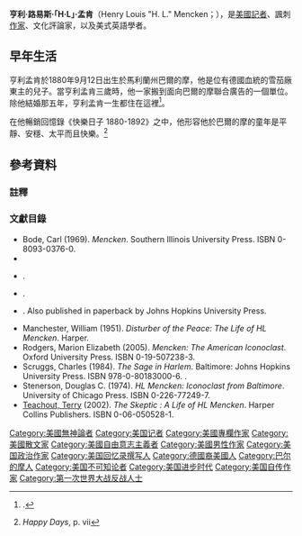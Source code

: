 {{Expand english|time=2022-4-3}}
{{Infobox person
|name = H·L·孟肯<br>H. L. Mencken 
|image = H l mencken.jpg
|birth_name = 亨利·路易斯·孟肯<br>Henry Louis Mencken
|birth_date = {{birth date|1880|9|12}}
|birth_place = {{US}}[[馬里蘭州|馬里蘭州]][[巴爾的摩|巴爾的摩]]
|death_date = {{death date and age|1956|1|29|1880|9|12}}
|death_place = {{US}}馬里蘭州巴爾的摩
|occupation = 記者、諷刺作家、評論家
|spouse = 薩拉·哈爾特（Sara Haardt）
|relatives = {{le|老奧古斯特·孟肯|August Mencken, Sr.}}<br /><small>父親</small><br>{{le|小奧古斯特·孟肯|August Mencken, Jr.}}<br /><small>弟弟</small>
|ethnicity = [[德裔美国人|德裔美国人]]
|credits = 《[[巴爾的摩太陽報|巴爾的摩太陽報]]》
}}
'''亨利·路易斯·「H·L」·孟肯'''（Henry Louis "H. L." Mencken；{{bd|1880年|9月12日|1956年|1月29日}}），是[[美國|美國]][[記者|記者]]、諷刺[[作家|作家]]、文化評論家，以及美式英語學者。

==早年生活==
亨利孟肯於1880年9月12日出生於馬利蘭州巴爾的摩，他是位有德國血統的雪茄廠東主的兒子。當亨利孟肯三歲時，他一家搬到面向巴爾的摩聯合廣告的一個單位。除他結婚那五年，亨利孟肯一生都住在這裡<ref>{{Citation |url=http://www.menckenhouse.org/about/about_house.htm |title=Detailed description |publisher=Mencken's home |place=Baltimore |deadurl=yes |archiveurl=https://web.archive.org/web/20051027092318/http://www.menckenhouse.org/about/about_house.htm |archivedate=2005-10-27 |accessdate=2015-07-02 }}.</ref>。

在他暢銷回憶錄《快樂日子 1880-1892》之中，他形容他於巴爾的摩的童年是平靜、安穩、太平而且快樂。<ref>''Happy Days'', p. vii</ref>

==參考資料==

===註釋 ===
{{Reflist |32em}}

=== 文獻目錄 ===
* Bode, Carl (1969). ''Mencken''. Southern Illinois University Press. ISBN 0-8093-0376-0.
* {{cite encyclopedia |last= Evans |first= Rod L |authorlink= Rod L. Evans |editor-first= Ronald |editor-last= Hamowy |editor-link= Ronald Hamowy |encyclopedia= The Encyclopedia of Libertarianism |title= Mencken, HL (1880–1956) |url= http://books.google.com/books?id=yxNgXs3TkJYC |year= 2008 |publisher= [[SAGE_Publications|SAGE]]; [[Cato_Institute|Cato Institute]] |location= Thousand Oaks, CA |isbn= 978-1-4129-6580-4 |oclc= 750831024 |lccn= 2008009151 |pages= 324–5 |access-date= 2015-07-02 |archive-date= 2015-09-05 |archive-url= https://web.archive.org/web/20150905205033/https://books.google.com/books?id=yxNgXs3TkJYC |dead-url= no }}
* {{Citation | last = Goldberg | first = Isaac | year = 1925 | title = The Man Mencken: A Biographical and Critical Survey | publisher = Simon & Schuster | OCLC = 367064}}.
* {{Citation | last = Hobson | first = Fred | year = 1974 | title = Serpent in Eden | publisher = Louisiana State University Press | ISBN = 0-8071-0292-X}}.
* {{Citation | last = Hobson | first = Fred | author-mask = 3 | year = 1994 | title = Mencken: A Life | publisher = Random House | ISBN = 0-8018-5238-2}}. Also published in paperback by Johns Hopkins University Press.
* Manchester, William (1951). ''Disturber of the Peace: The Life of HL Mencken''. Harper. {{OCLC |1134366}}
* Rodgers, Marion Elizabeth (2005). ''Mencken: The American Iconoclast''. Oxford University Press. ISBN 0-19-507238-3.
* Scruggs, Charles (1984). ''The Sage in Harlem''. Baltimore: Johns Hopkins University Press.  ISBN 978-0-80183000-6. {{OCLC |9412727}}.
* Stenerson, Douglas C. (1974). ''HL Mencken: Iconoclast from Baltimore''. University of Chicago Press. ISBN 0-226-77249-7.
* [[Terry_Teachout|Teachout, Terry]] (2002). ''The Skeptic : A Life of HL Mencken''. Harper Collins Publishers. ISBN 0-06-050528-1.

{{wikisource author}}
{{Authority control}}

{{DEFAULTSORT:Mencken, H.L.}}

[[Category:美國無神論者|Category:美國無神論者]]
[[Category:美国记者|Category:美国记者]]
[[Category:美國專欄作家|Category:美國專欄作家]]
[[Category:美國散文家|Category:美國散文家]]
[[Category:美國自由意志主義者|Category:美國自由意志主義者]]
[[Category:美國男性作家|Category:美國男性作家]]
[[Category:美国政治作家|Category:美国政治作家]]
[[Category:美国回忆录撰写人|Category:美国回忆录撰写人]]
[[Category:德國裔美國人|Category:德國裔美國人]]
[[Category:巴尔的摩人|Category:巴尔的摩人]]
[[Category:美国不可知论者|Category:美国不可知论者]]
[[Category:美国进步时代|Category:美国进步时代]]
[[Category:美国自传作家|Category:美国自传作家]]
[[Category:第一次世界大战反战人士|Category:第一次世界大战反战人士]]